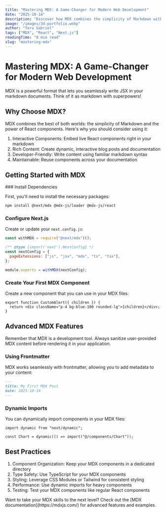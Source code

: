 ```yaml
---
title: "Mastering MDX: A Game-Changer for Modern Web Development"
date: "2025-10-14"
description: "Discover how MDX combines the simplicity of Markdown with the power of React components to revolutionize content creation."
image: "/images/3d-portfolio.webp"
author: "Toru Gabriel"
tags: ["MDX", "React", "Next.js"]
readingTime: "8 min read"
slug: "mastering-mdx"
---
```



<Prose>

# Mastering MDX: A Game-Changer for Modern Web Development

<Callout type="info" icon="💡">
  MDX is a powerful format that lets you seamlessly write JSX in your markdown
  documents. Think of it as markdown with superpowers!
</Callout>

## Why Choose MDX?

MDX combines the best of both worlds: the simplicity of Markdown and the power of React components. Here's why you should consider using it:

1. Interactive Components: Embed live React components right in your markdown
2. Rich Content: Create dynamic, interactive blog posts and documentation
3. Developer-Friendly: Write content using familiar markdown syntax
4. Maintainable: Reuse components across your documentation

## Getting Started with MDX

<Steps>
### Install Dependencies

First, you'll need to install the necessary packages:

```bash
npm install @next/mdx @mdx-js/loader @mdx-js/react
```

### Configure Next.js

Create or update your <Code>next.config.js</Code>:

```javascript
const withMDX = require("@next/mdx")();

/** @type {import('next').NextConfig} */
const nextConfig = {
  pageExtensions: ["js", "jsx", "mdx", "ts", "tsx"],
};

module.exports = withMDX(nextConfig);
```

### Create Your First MDX Component

Create a new component that you can use in your MDX files:

```tsx
export function CustomAlert({ children }) {
  return <div className="p-4 bg-blue-100 rounded-lg">{children}</div>;
}
```

</Steps>

## Advanced MDX Features

<Callout type="warning" icon="⚠️">
  Remember that MDX is a development tool. Always sanitize user-provided MDX
  content before rendering it in your application.
</Callout>

### Using Frontmatter

MDX works seamlessly with frontmatter, allowing you to add metadata to your content:

```markdown
---
title: My First MDX Post
date: 2025-10-14
---
```

### Dynamic Imports

You can dynamically import components in your MDX files:

```tsx
import dynamic from "next/dynamic";

const Chart = dynamic(() => import("@/components/Chart"));
```

## Best Practices

1. Component Organization: Keep your MDX components in a dedicated directory
2. Type Safety: Use TypeScript for your MDX components
3. Styling: Leverage CSS Modules or Tailwind for consistent styling
4. Performance: Use dynamic imports for heavy components
5. Testing: Test your MDX components like regular React components

<Callout type="info" icon="✨">
  Want to take your MDX skills to the next level? Check out the [MDX
  documentation](https://mdxjs.com/) for advanced features and examples.
</Callout>

</Prose>
